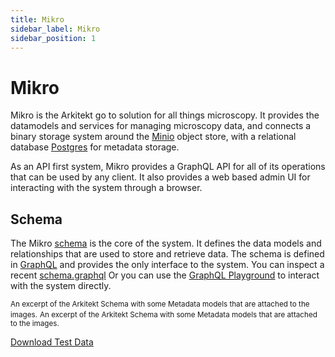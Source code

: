 ```yaml
---
title: Mikro
sidebar_label: Mikro
sidebar_position: 1
---
```



# Mikro

Mikro is the Arkitekt go to solution for all things microscopy. It provides
the datamodels and services for managing microscopy data, and connects a binary
storage system around the [Minio](https://min.io/) object store, with a relational
database [Postgres](https://postgressql.org) for metadata storage.

As an API first system, Mikro provides a GraphQL API for all of its operations that
can be used by any client. It also provides a web based admin UI for interacting with
the system through a browser.

## Schema

The Mikro [schema](docs/features/graphql#schema) is the core of the system. It defines the data models and relationships
that are used to store and retrieve data. The schema is defined in [GraphQL](https://graphql.org)
and provides the only interface to the system. You can inspect a recent [schema.graphql](/schema.graphql)
Or you can use the [GraphQL Playground](http://localhost:8020/graphql) to interact with the system
directly.

<div className="mt-2 p-6 w-full">
<Image img={schema} />

<div className="text-gray-400 mb-2">
<small>An excerpt of the Arkitekt Schema with some Metadata models that are attached to the images.</small>
<small>An excerpt of the Arkitekt Schema with some Metadata models that are attached to the images.</small>
</div>
</div>

<a href="https://downloads.openmicroscopy.org/images/Leica-LIF/imagesc-30856/20191025%20Test%20FRET%20585.%20423,%20426.lif">Download Test Data</a>
</div>